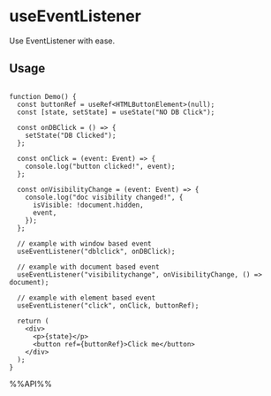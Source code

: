 # useEventListener

Use EventListener with ease.

## Usage

```tsx live

function Demo() {
  const buttonRef = useRef<HTMLButtonElement>(null);
  const [state, setState] = useState("NO DB Click");

  const onDBClick = () => {
    setState("DB Clicked");
  };

  const onClick = (event: Event) => {
    console.log("button clicked!", event);
  };

  const onVisibilityChange = (event: Event) => {
    console.log("doc visibility changed!", {
      isVisible: !document.hidden,
      event,
    });
  };

  // example with window based event
  useEventListener("dblclick", onDBClick);

  // example with document based event
  useEventListener("visibilitychange", onVisibilityChange, () => document);

  // example with element based event
  useEventListener("click", onClick, buttonRef);

  return (
    <div>
      <p>{state}</p>
      <button ref={buttonRef}>Click me</button>
    </div>
  );
}

```

%%API%%
